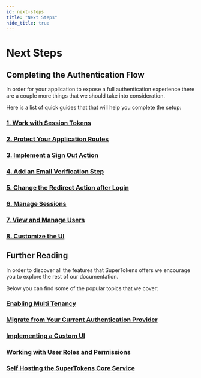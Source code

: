 ```yaml
---
id: next-steps 
title: "Next Steps"
hide_title: true
---
```


# Next Steps

## Completing the Authentication Flow

In order for your application to expose a full authentication experience there are a couple more things that we should take into consideration.

Here is a list of quick guides that that will help you complete the setup:

###  [1. Work with Session Tokens](/guides)
###  [2. Protect Your Application Routes](/guides)
###  [3. Implement a Sign Out Action](/guides)
###  [4. Add an Email Verification Step](/guides)
###  [5. Change the Redirect Action after Login](/guides)
###  [6. Manage Sessions ](/guides)
###  [7. View and Manage Users](/guides)
###  [8. Customize the UI](/guides)


## Further Reading

In order to discover all the features that SuperTokens offers we encourage you to explore the rest of our documentation.

Below you can find some of the popular topics that we cover:

###  [Enabling Multi Tenancy](/guides)

###  [Migrate from Your Current Authentication Provider](/guides)

###  [Implementing a Custom UI](/guides)

###  [Working with User Roles and Permissions](/guides)

### [Self Hosting the SuperTokens Core Service](/guides)










